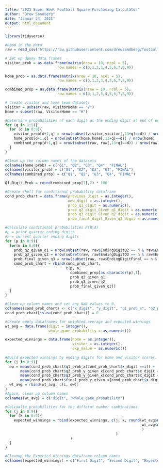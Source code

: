 ---
title: "2021 Super Bowl Football Square Purchasing Calculator"
author: "Drew Sandberg"
date: "Januar 24, 2021"
output: html_document
---

```{r}
library(tidyverse)

```


```{r}
#Read in the data
raw = read_csv("https://raw.githubusercontent.com/drewsandberg/football-squares/master/2020NFLBoxScores.csv")
```

```{r}
# Set up dummy data frames
visitor_prob = as.data.frame(matrix(nrow = 10, ncol = 5),
                        row.names = c(0,1,2,3,4,5,6,7,8,9))

home_prob = as.data.frame(matrix(nrow = 10, ncol = 5),
                        row.names = c(0,1,2,3,4,5,6,7,8,9))

combined_prop = as.data.frame(matrix(nrow = 10, ncol = 5),
                        row.names = c(0,1,2,3,4,5,6,7,8,9))

# Create visitor and home team datasets
visitor = subset(raw, VisitorHome == "V")
home = subset(raw, VisitorHome == "H")

#Determine probabilities of each digit as the ending digit at end of each quarter
for (q in 1:5){
  for (d in 0:9){
    visitor_prob[d+1,q] = nrow(subset(visitor,visitor[,13+q]==d)) / nrow(visitor)
    home_prob[d+1,q] = nrow(subset(home,home[,13+q]==d)) / nrow(home)
    combined_prop[d+1,q] = nrow(subset(raw, raw[,13+q]==d)) / nrow(raw)
  }
}

#Clean up the column names of the datasets
colnames(home_prob) = c("Q1", "Q2", "Q3", "Q4", "FINAL")
colnames(visitor_prob) = c("Q1", "Q2", "Q3", "Q4", "FINAL")
colnames(combined_prop) = c("Q1", "Q2", "Q3", "Q4", "FINAL")
```

```{r}
Q1_Digit_Prob = round(combined_prop[1],2) * 100
```


```{r}
#Create shell for conditional probability dataframe
cond_prob_chart = data.frame(previous_digit = as.integer(),
                             new_digit = as.integer(),
                             prob_q1_digit = as.numeric(),
                             prob_q2_digit_Given_q1_digit = as.numeric(),
                             prob_q3_digit_Given_q2_digit = as.numeric(),
                             prob_final_digit_Given_q3_digit = as.numeric())

#Calculate conditional probabilities P(B|A)
#p = prior quarter ending digits
#n = current quarter ending digits
for (p in 0:9){
  for(n in 0:9){
    prob_q2_given_q1 = nrow(subset(raw, raw$EndingDigitQ2 == n & raw$EndingDigitQ1 == p)) / nrow(subset(raw, raw$EndingDigitQ1 == p))
    prob_q3_given_q2 = nrow(subset(raw, raw$EndingDigitQ3 == n & raw$EndingDigitQ2 == p)) / nrow(subset(raw, raw$EndingDigitQ2 == p))
    prob_final_given_q3 = nrow(subset(raw, raw$EndingDigitFinal == n & raw$EndingDigitQ3 == p)) / nrow(subset(raw, raw$EndingDigitQ3 == p))
    cond_prob_chart = rbind(cond_prob_chart, 
                            c(p, n, 
                              combined_prop[as.character(p),1],
                              prob_q2_given_q1, 
                              prob_q3_given_q2, 
                              prob_final_given_q3))
  }
}

#Clean up column names and set any NaN values to 0.
colnames(cond_prob_chart) <- c("x_digit", "y_digit", "q1_prob_x", "q2_prob_y_given_x", "q3_prob_y_given_x", "final_prob_y_given_x")
cond_prob_chart[is.na(cond_prob_chart)] = 0
```


```{r}
#Create empty dataframes for weighted average and expected winnings
wt_avg = data.frame(digit = integer(),
                    whole_game_probability = as.numeric())

expected_winnings = data.frame(home = as.integer(),
                               visitor = as.integer(),
                               exp_value = as.numeric())
  
#Build expected winnings by ending digits for home and visitor scores.
for (i in 0:9){
  ew = mean(cond_prob_chart$q1_prob_x[cond_prob_chart$x_digit ==i]) +
       mean(cond_prob_chart$q2_prob_y_given_x[cond_prob_chart$x_digit == i]) +
       mean(cond_prob_chart$q3_prob_y_given_x[cond_prob_chart$x_digit == i]) +
       mean(cond_prob_chart$final_prob_y_given_x[cond_prob_chart$x_digit == i])
  wt_avg = rbind(wt_avg, c(i, ew))
}  
#Again, clean up column names
colnames(wt_avg) = c("digit", "whole_game_probability")

#Calcualte probabilities for the differnt number combinations
for (j in 0:9){
  for (k in 0:9){
    expected_winnings = rbind(expected_winnings, c(j, k, round(wt_avg$whole_game_probability[wt_avg$digit == j] * 
                                                               wt_avg$whole_game_probability[wt_avg$digit == k],3
                                                               )
                                                   )
                              )
  }
}

#Cleanup the Expected Winnings dataframe column names
colnames(expected_winnings) = c("First Digit", "Second Digit", "Expected Winnings per Dollar")
```


